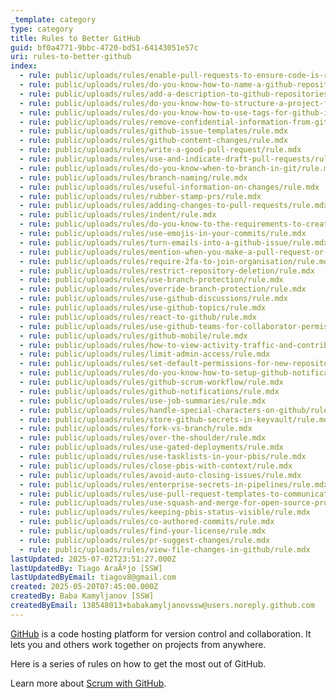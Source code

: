 ```yaml
---
_template: category
type: category
title: Rules to Better GitHub
guid: bf0a4771-9bbc-4720-bd51-64143051e57c
uri: rules-to-better-github
index:
  - rule: public/uploads/rules/enable-pull-requests-to-ensure-code-is-reviewed/rule.mdx
  - rule: public/uploads/rules/do-you-know-how-to-name-a-github-repository/rule.mdx
  - rule: public/uploads/rules/add-a-description-to-github-repositories/rule.mdx
  - rule: public/uploads/rules/do-you-know-how-to-structure-a-project-for-github/rule.mdx
  - rule: public/uploads/rules/do-you-know-how-to-use-tags-for-github-issues/rule.mdx
  - rule: public/uploads/rules/remove-confidential-information-from-github/rule.mdx
  - rule: public/uploads/rules/github-issue-templates/rule.mdx
  - rule: public/uploads/rules/github-content-changes/rule.mdx
  - rule: public/uploads/rules/write-a-good-pull-request/rule.mdx
  - rule: public/uploads/rules/use-and-indicate-draft-pull-requests/rule.mdx
  - rule: public/uploads/rules/do-you-know-when-to-branch-in-git/rule.mdx
  - rule: public/uploads/rules/branch-naming/rule.mdx
  - rule: public/uploads/rules/useful-information-on-changes/rule.mdx
  - rule: public/uploads/rules/rubber-stamp-prs/rule.mdx
  - rule: public/uploads/rules/adding-changes-to-pull-requests/rule.mdx
  - rule: public/uploads/rules/indent/rule.mdx
  - rule: public/uploads/rules/do-you-know-to-the-requirements-to-create-a-new-repository/rule.mdx
  - rule: public/uploads/rules/use-emojis-in-your-commits/rule.mdx
  - rule: public/uploads/rules/turn-emails-into-a-github-issue/rule.mdx
  - rule: public/uploads/rules/mention-when-you-make-a-pull-request-or-comment-on-github/rule.mdx
  - rule: public/uploads/rules/require-2fa-to-join-organisation/rule.mdx
  - rule: public/uploads/rules/restrict-repository-deletion/rule.mdx
  - rule: public/uploads/rules/use-branch-protection/rule.mdx
  - rule: public/uploads/rules/override-branch-protection/rule.mdx
  - rule: public/uploads/rules/use-github-discussions/rule.mdx
  - rule: public/uploads/rules/use-github-topics/rule.mdx
  - rule: public/uploads/rules/react-to-github/rule.mdx
  - rule: public/uploads/rules/use-github-teams-for-collaborator-permissions/rule.mdx
  - rule: public/uploads/rules/github-mobile/rule.mdx
  - rule: public/uploads/rules/how-to-view-activity-traffic-and-contributions-of-a-project/rule.mdx
  - rule: public/uploads/rules/limit-admin-access/rule.mdx
  - rule: public/uploads/rules/set-default-permissions-for-new-repositories/rule.mdx
  - rule: public/uploads/rules/do-you-know-how-to-setup-github-notifications/rule.mdx
  - rule: public/uploads/rules/github-scrum-workflow/rule.mdx
  - rule: public/uploads/rules/github-notifications/rule.mdx
  - rule: public/uploads/rules/use-job-summaries/rule.mdx
  - rule: public/uploads/rules/handle-special-characters-on-github/rule.mdx
  - rule: public/uploads/rules/store-github-secrets-in-keyvault/rule.mdx
  - rule: public/uploads/rules/fork-vs-branch/rule.mdx
  - rule: public/uploads/rules/over-the-shoulder/rule.mdx
  - rule: public/uploads/rules/use-gated-deployments/rule.mdx
  - rule: public/uploads/rules/use-tasklists-in-your-pbis/rule.mdx
  - rule: public/uploads/rules/close-pbis-with-context/rule.mdx
  - rule: public/uploads/rules/avoid-auto-closing-issues/rule.mdx
  - rule: public/uploads/rules/enterprise-secrets-in-pipelines/rule.mdx
  - rule: public/uploads/rules/use-pull-request-templates-to-communicate-expectations/rule.mdx
  - rule: public/uploads/rules/use-squash-and-merge-for-open-source-projects/rule.mdx
  - rule: public/uploads/rules/keeping-pbis-status-visible/rule.mdx
  - rule: public/uploads/rules/co-authored-commits/rule.mdx
  - rule: public/uploads/rules/find-your-license/rule.mdx
  - rule: public/uploads/rules/pr-suggest-changes/rule.mdx
  - rule: public/uploads/rules/view-file-changes-in-github/rule.mdx
lastUpdated: 2025-07-02T23:51:27.000Z
lastUpdatedBy: Tiago AraÃºjo [SSW]
lastUpdatedByEmail: tiagov8@gmail.com
created: 2025-05-20T07:45:00.000Z
createdBy: Baba Kamyljanov [SSW]
createdByEmail: 138548013+babakamyljanovssw@users.noreply.github.com
---
```


[GitHub](https://github.com) is a code hosting platform for version control and collaboration. It lets you and others work together on projects from anywhere.

Here is a series of rules on how to get the most out of GitHub.

Learn more about [Scrum with GitHub](/rules-to-better-scrum-using-github).
